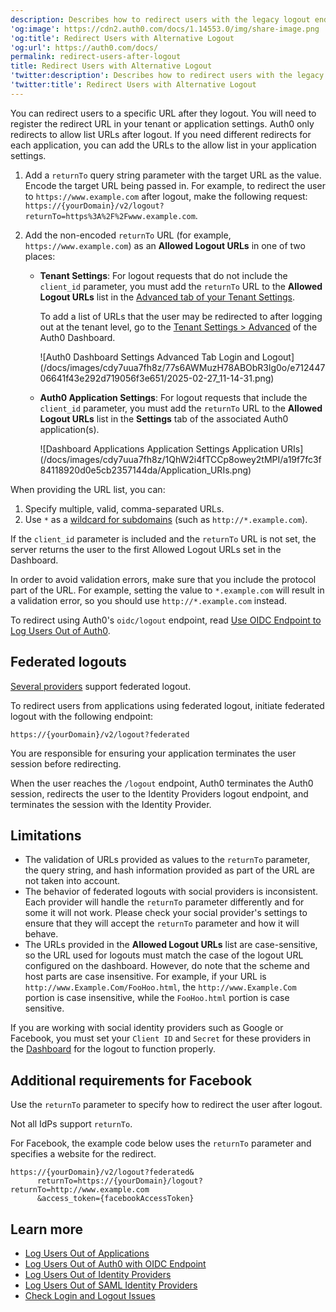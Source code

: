 ```yaml
---
description: Describes how to redirect users with the legacy logout endpoint.
'og:image': https://cdn2.auth0.com/docs/1.14553.0/img/share-image.png
'og:title': Redirect Users with Alternative Logout
'og:url': https://auth0.com/docs/
permalink: redirect-users-after-logout
title: Redirect Users with Alternative Logout
'twitter:description': Describes how to redirect users with the legacy logout endpoint.
'twitter:title': Redirect Users with Alternative Logout
---
```

You can redirect users to a specific URL after they logout. You will need to register the redirect URL in your tenant or application settings. Auth0 only redirects to allow list URLs after logout. If you need different redirects for each application, you can add the URLs to the allow list in your application settings.

1. Add a `returnTo` query string parameter with the target URL as the value. Encode the target URL being passed in. For example, to redirect the user to `https://www.example.com` after logout, make the following request:
   `https://{yourDomain}/v2/logout?returnTo=https%3A%2F%2Fwww.example.com`.
2. Add the non-encoded `returnTo` URL (for example, `https://www.example.com`) as an **Allowed Logout URLs** in one of two places:

   * **Tenant Settings**: For logout requests that do not include the `client_id` parameter, you must add the `returnTo` URL to the **Allowed Logout URLs** list in the [Advanced tab of your Tenant Settings](https://manage.auth0.com/#/tenant/advanced).

     To add a list of URLs that the user may be redirected to after logging out at the tenant level, go to the [Tenant Settings > Advanced](https://manage.auth0.com/#/tenant/advanced) of the Auth0 Dashboard.

     <Frame>![Auth0 Dashboard Settings Advanced Tab Login and Logout](/docs/images/cdy7uua7fh8z/77s6AWMuzH78ABObR3lg0o/e71244706641f43e292d719056f3e651/2025-02-27_11-14-31.png)</Frame>
   * **Auth0 Application Settings**: For logout requests that include the `client_id` parameter, you must add the `returnTo` URL to the **Allowed Logout URLs** list in the **Settings** tab of the associated Auth0 application(s).

     <Frame>![Dashboard Applications Application Settings Application URIs](/docs/images/cdy7uua7fh8z/1QhW2i4fTCCp8owey2tMPI/a19f7fc3f84118920d0e5cb2357144da/Application_URIs.png)</Frame>

When providing the URL list, you can:

1. Specify multiple, valid, comma-separated URLs.
2. Use `*` as a [wildcard for subdomains](/docs/get-started/applications/wildcards-for-subdomains) (such as `http://*.example.com`).

If the `client_id` parameter is included and the `returnTo` URL is not set, the server returns the user to the first Allowed Logout URLs set in the Dashboard.

In order to avoid validation errors, make sure that you include the protocol part of the URL. For example, setting the value to `*.example.com` will result in a validation error, so you should use `http://*.example.com` instead.

<Callout icon="file-lines" color="#0EA5E9" iconType="regular">

To redirect using Auth0's `oidc/logout` endpoint, read [Use OIDC Endpoint to Log Users Out of Auth0](/docs/authenticate/login/logout/log-users-out-of-auth0).

</Callout>

## Federated logouts

[Several providers](/docs/authenticate/login/logout/log-users-out-of-idps#federated-logout-support) support federated logout.

To redirect users from applications using federated logout, initiate federated logout with the following endpoint:

`https://{yourDomain}/v2/logout?federated`

You are responsible for ensuring your application terminates the user session before redirecting.

When the user reaches the `/logout` endpoint, Auth0 terminates the Auth0 session, redirects the user to the <Tooltip tip="Identity Provider (IdP): Service that stores and manages digital identities." cta="View Glossary" href="/docs/glossary?term=Identity+Providers">Identity Providers</Tooltip> logout endpoint, and terminates the session with the Identity Provider.

## Limitations

* The validation of URLs provided as values to the `returnTo` parameter, the query string, and hash information provided as part of the URL are not taken into account.
* The behavior of federated logouts with social providers is inconsistent. Each provider will handle the `returnTo` parameter differently and for some it will not work. Please check your social provider's settings to ensure that they will accept the `returnTo` parameter and how it will behave.
* The URLs provided in the **Allowed Logout URLs** list are case-sensitive, so the URL used for logouts must match the case of the logout URL configured on the dashboard. However, do note that the scheme and host parts are case insensitive. For example, if your URL is `http://www.Example.Com/FooHoo.html`, the `http://www.Example.Com` portion is case insensitive, while the `FooHoo.html` portion is case sensitive.

If you are working with social identity providers such as Google or Facebook, you must set your `Client ID` and `Secret` for these providers in the [Dashboard](https://manage.auth0.com/#) for the logout to function properly.

## Additional requirements for Facebook

Use the `returnTo` parameter to specify how to redirect the user after logout.

Not all IdPs support `returnTo`.

For Facebook, the example code below uses the `returnTo` parameter and specifies a website for the redirect.

```http lines
https://{yourDomain}/v2/logout?federated&
      returnTo=https://{yourDomain}/logout?returnTo=http://www.example.com
      &access_token={facebookAccessToken}
```






## Learn more

* [Log Users Out of Applications](/docs/authenticate/login/logout/log-users-out-of-applications)
* [Log Users Out of Auth0 with OIDC Endpoint](/docs/authenticate/login/logout/log-users-out-of-auth0)
* [Log Users Out of Identity Providers](/docs/authenticate/login/logout/log-users-out-of-idps)
* [Log Users Out of SAML Identity Providers](/docs/authenticate/login/logout/log-users-out-of-saml-idps)
* [Check Login and Logout Issues](/docs/troubleshoot/authentication-issues/check-login-and-logout-issues)